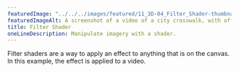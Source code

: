 ---
featuredImage: "../../../images/featured/11_3D-04_Filter_Shader-thumbnail.png"
featuredImageAlt: A screenshot of a video of a city crosswalk, with offset colors
title: Filter Shader
oneLineDescription: Manipulate imagery with a shader.
---

Filter shaders are a way to apply an effect to anything that
is on the canvas. In this example, the effect is applied to a video.